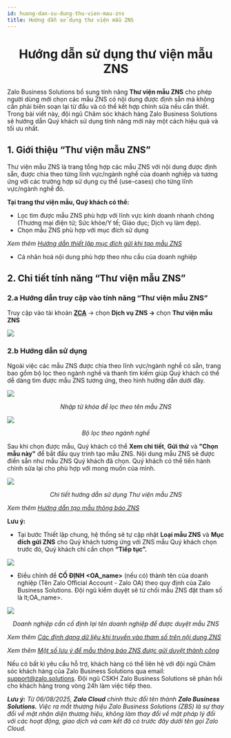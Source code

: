 ```yaml
---
id: huong-dan-su-dung-thu-vien-mau-zns
title: Hướng dẫn sử dụng thư viện mẫu ZNS
---
```


# <p align="center">Hướng dẫn sử dụng thư viện mẫu ZNS</p>

Zalo Business Solutions bổ sung tính năng **Thư viện mẫu ZNS** cho phép người dùng mới chọn các mẫu ZNS có nội dung được định sẵn mà không cần phải biên soạn lại từ đầu và có thể kết hợp chỉnh sửa nếu cần thiết. Trong bài viết này, đội ngũ Chăm sóc khách hàng Zalo Business Solutions sẽ hướng dẫn Quý khách sử dụng tính năng mới này một cách hiệu quả và tối ưu nhất.

## 1. Giới thiệu “Thư viện mẫu ZNS” 

Thư viện mẫu ZNS là trang tổng hợp các mẫu ZNS với nội dung được định sẵn, được chia theo từng lĩnh vực/ngành nghề của doanh nghiệp và tương ứng với các trường hợp sử dụng cụ thể (use-cases) cho từng lĩnh vực/ngành nghề đó.

**Tại trang thư viện mẫu, Quý khách có thể:**

- Lọc tìm được mẫu ZNS phù hợp với lĩnh vực kinh doanh nhanh chóng (Thương mại điện tử; Sức khỏe/Y tế; Giáo dục; Dịch vụ làm đẹp).
- Chọn mẫu ZNS phù hợp với mục đích sử dụng

_Xem thêm_ [_Hướng dẫn thiết lập mục đích gửi khi tạo mẫu ZNS_](https://zalo.cloud/blog/thiet-lap-muc-dich-gui-khi-tao-mau-zns/erug88djjgrd9r7zzj)

- Cá nhân hoá nội dung phù hợp theo nhu cầu của doanh nghiệp

## 2. Chi tiết tính năng “Thư viện mẫu ZNS”

### 2.a Hướng dẫn truy cập vào tính năng “Thư viện mẫu ZNS”

Truy cập vào tài khoản [**ZCA**](https://account.zalo.cloud/) → chọn **Dịch vụ ZNS →** chọn **Thư viện mẫu ZNS**

<p style={{ textAlign: "center" }}>
  <img src="https://stc-oa.zdn.vn/uploads/91fc280d6a3f51e75531badede6320bf.png" />
</p>

### 2.b Hướng dẫn sử dụng  

Ngoài việc các mẫu ZNS được chia theo lĩnh vực/ngành nghề có sẵn, trang bao gồm bộ lọc theo ngành nghề và thanh tìm kiếm giúp Quý khách có thể dễ dàng tìm được mẫu ZNS tương ứng, theo hình hướng dẫn dưới đây.

<p style={{ textAlign: "center" }}>
  <img src="https://stc-oa.zdn.vn/uploads/0e20431a7493426300b4f17bc22f4651.png" />
</p>

_<p align="center">Nhập từ khóa để lọc theo tên mẫu ZNS</p>_

<p style={{ textAlign: "center" }}>
  <img src="https://stc-oa.zdn.vn/uploads/e76ceeb916d790636b1c7403f3f4fef2.png" />
</p>

_<p align="center">Bộ lọc theo ngành nghề</p>_

Sau khi chọn được mẫu, Quý khách có thể **Xem chi tiết**, **Gửi thử** và **"Chọn mẫu này"** để bắt đầu quy trình tạo mẫu ZNS. Nội dung mẫu ZNS sẽ được điền sẵn như mẫu ZNS Quý khách đã chọn. Quý khách có thể tiến hành chỉnh sửa lại cho phù hợp với mong muốn của mình.

<p style={{ textAlign: "center" }}>
  <img src="https://stc-oa.zdn.vn/uploads/b4d624e7df4c55b763a1d8eafc0efe96.png" />
</p>

_<p align="center">Chi tiết hướng dẫn sử dụng Thư viện mẫu ZNS</p>_

_Xem thêm_ [_Hướng dẫn tạo mẫu thông báo ZNS_](https://zalo.cloud/blog/huong-dan-tao-mau-thong-bao-zns/aeubd8edy4g6bggevv)

**Lưu ý:**

- Tại bước Thiết lập chung, hệ thống sẽ tự cập nhật **Loại mẫu ZNS** và **Mục đích gửi ZNS** cho Quý khách tương ứng với ZNS mẫu Quý khách chọn trước đó, Quý khách chỉ cần chọn **“Tiếp tục”.**

<p style={{ textAlign: "center" }}>
  <img src="https://content.zalo.cloud/uploads/image_26b35fe3a2.png" />
</p>

- Điều chỉnh để **CỐ ĐỊNH** **&lt;OA_name&gt;** (nếu có) thành tên của doanh nghiệp (Tên Zalo Official Account - Zalo OA) theo quy định của Zalo Business Solutions. Đội ngũ kiểm duyệt sẽ từ chối mẫu ZNS đặt tham số là lt;OA_name&gt;.

<p style={{ textAlign: "center" }}>
  <img src="https://stc-oa.zdn.vn/uploads/ffbddb522a2924537029bd5e273d9adc.png" />
</p>

_<p align="center">Doanh nghiệp cần cố định lại tên doanh nghiệp để được duyệt mẫu ZNS</p>_

_Xem thêm_ [_Các định dạng dữ liệu khi truyền vào tham số trên nội dung ZNS_](https://zalo.cloud/blog/cac-dinh-dang-du-lieu-khi-truyen-vao-tham-so-tren-noi-dung-zns/9gubbkay4yyrng86a)

_Xem thêm_ [_Một số lưu ý để mẫu thông báo ZNS được gửi duyệt thành công_](https://zalo.cloud/blog/mot-so-luu-y-de-mau-thong-bao-zns-duoc-gui-duyet-thanh-cong/z4ub7adrjpmmm9ep4)

Nếu có bất kì yêu cầu hỗ trợ, khách hàng có thể liên hệ với đội ngũ Chăm sóc khách hàng của Zalo Business Solutions qua email: [support@zalo.solutions](mailto:support@zalo.solutions). Đội ngũ CSKH Zalo Business Solutions sẽ phản hồi cho khách hàng trong vòng 24h làm việc tiếp theo.

_**Lưu ý:**_ _Từ 06/08/2025, **Zalo Cloud** chính thức đổi tên thành **Zalo Business Solutions.** Việc ra mắt thương hiệu Zalo Business Solutions (ZBS) là sự thay đổi về mặt nhận diện thương hiệu, không làm thay đổi về mặt pháp lý đối với các hoạt động, giao dịch và cam kết đã có trước đây dưới tên gọi Zalo Cloud._
